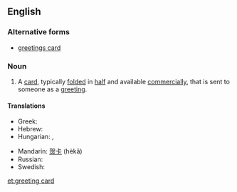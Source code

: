 ==English==
===Alternative forms===
* [[greetings card]]

===Noun===
{{en-noun}}

# A [[card]], typically [[fold]]ed in [[half]] and available [[commercially]], that is sent to someone as a [[greeting]].

====Translations====
{{trans-top|card sent as a greeting}}
* Greek: {{t|el|ευχετήρια κάρτα|f|tr=efchetíria kárta}}
* Hebrew: {{t|he|כרטיס ברכה (Kartis Bracha)|sc=Hebr}}
* Hungarian: {{t-|hu|üdvözlőlap}}, {{t-|hu|üdvözlőkártya}}
{{trans-mid}}
* Mandarin: [[贺卡]] (hèkǎ)
* Russian: {{t|ru|поздравительная открытка|f|alt=поздрави́тельная откры́тка|sc=Cyrl|tr=pozdravítel'naja otkrýtka}}
* Swedish: {{t|sv|gratulationskort|n}}
{{trans-bottom}}

[[et:greeting card]]
